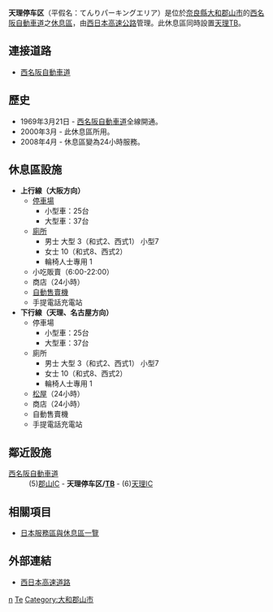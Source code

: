{{日本公路設施
|設施名稱 = 天理停车区
|色 = 
|圖像 = Tenri PA.JPG
|pxl = 
|圖像簡介 = 
|公路名稱1 = [[西名阪自動車道|西名阪自動車道]]
|IC編號1 = 
|收費站編號1 = 
|記號1 = 
|起點1 = [[松原JCT|松原JCT]]
|距離1 = 25.3
|上一設施1 = [[郡山IC_(奈良縣)|郡山IC]]
|上一設施距離1 = 1.0
|下一設施1 = [[天理IC|天理IC]]
|下一設施距離1 = 1.9
|連接道路 = 
|啟用日期 = 2000年3月
|停用日期 = 
|流量 = 
|智能IC = 
|上行營業時間 = 24小時
|上行油站 = 
|上行油站營業時間 = 
|下行營業時間 = 24小時
|下行油站 = 
|下行油站營業時間 =
|郵政編碼 = 639-1113
|所在地 = [[奈良縣|奈良縣]][[大和郡山市|大和郡山市]]櫟枝町
|坐標 = {{coord|34|37|0.34|N|135|48|42.59|E}}
|備註 = 此休息區同時設置[[天理TB|天理TB]]。
}}
'''天理停车区'''（平假名：てんりパーキングエリア）是位於[[奈良縣|奈良縣]][[大和郡山市|大和郡山市]]的[[西名阪自動車道|西名阪自動車道]]之[[休息區|休息區]]，由[[西日本高速公路|西日本高速公路]]管理。此休息區同時設置[[天理TB|天理TB]]。

== 連接道路 ==
* [[西名阪自動車道|西名阪自動車道]]

== 歷史 ==
* 1969年3月21日 - [[西名阪自動車道|西名阪自動車道]]全線開通。
* 2000年3月 - 此休息區所用。
* 2008年4月 - 休息區變為24小時服務。

==休息區設施==
*'''上行線（大阪方向）'''
**[[停車場|停車場]]
***小型車：25台
***大型車：37台
**[[廁所|廁所]]
***男士 大型 3（和式2、西式1） 小型7
***女士 10（和式8、西式2）
***輪椅人士專用 1
**小吃販賣（6:00-22:00）
**商店（24小時）
**[[自動售賣機|自動售賣機]]
**手提電話充電站
*'''下行線（天理、名古屋方向）'''
**停車場
***小型車：25台
***大型車：37台
**廁所
***男士 大型 3（和式2、西式1） 小型7
***女士 10（和式8、西式2）
***輪椅人士專用 1
**[[松屋|松屋]]（24小時）
**商店（24小時）
**自動售賣機
**手提電話充電站

== 鄰近設施 ==
; [[西名阪自動車道|西名阪自動車道]]
: (5)[[郡山IC_(奈良縣)|郡山IC]] - '''天理停车区/[[天理TB|TB]]''' - (6)[[天理IC|天理IC]]

== 相關項目 ==
* [[日本服務區與休息區一覽|日本服務區與休息區一覽]]

== 外部連結 ==
* [http://www.w-nexco.co.jp/ 西日本高速道路]{{Wayback|url=http://www.w-nexco.co.jp/ |date=20150821133933 }}{{ja}}

{{西名阪自動車道}}

[[Category:日本服務區與休息區_Te|n]]
[[Category:奈良縣服務區與休息區|Te]]
[[Category:大和郡山市|Category:大和郡山市]]